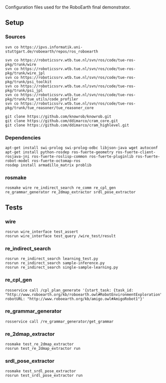 Configuration files used for the RoboEarth final demonstrator.

== Setup ==

=== Sources ===

<pre>
svn co https://ipvs.informatik.uni-stuttgart.de/roboearth/repos/ros_roboearth

svn co https://roboticssrv.wtb.tue.nl/svn/ros/code/tue-ros-pkg/trunk/wire
svn co https://roboticssrv.wtb.tue.nl/svn/ros/code/tue-ros-pkg/trunk/wire_jpl
svn co https://roboticssrv.wtb.tue.nl/svn/ros/code/tue-ros-pkg/trunk/psi_toolkit
svn co https://roboticssrv.wtb.tue.nl/svn/ros/code/tue-ros-pkg/trunk/psi_jpl
svn co https://roboticssrv.wtb.tue.nl/svn/ros/code/tue-ros-pkg/trunk/tue_utils/code_profiler
svn co https://roboticssrv.wtb.tue.nl/svn/ros/code/tue-ros-pkg/trunk/tue_reasoner/tue_reasoner_core

git clone https://github.com/knowrob/knowrob.git
git clone https://github.com/ddimarco/cram_core.git
git clone https://github.com/ddimarco/cram_highlevel.git
</pre>


=== Dependencies ===

<pre>
apt-get install swi-prolog swi-prolog-odbc libjson-java wget autoconf
apt-get install python-rosdep ros-fuerte-geometry ros-fuerte-client-rosjava-jni ros-fuerte-roslisp-common ros-fuerte-pluginlib ros-fuerte-robot-model ros-fuerte-octomap-ros
rosdep install armadillo_matrix problib
</pre>


=== rosmake ===

<pre>
rosmake wire re_indirect_search re_comm re_cpl_gen re_grammar_generator re_2dmap_extractor srdl_pose_extractor
</pre>


== Tests ==

=== wire ===

<pre>
rosrun wire_interface test_assert
rosrun wire_interface test_query /wire_test/result
</pre>


=== re_indirect_search ===

<pre>
rosrun re_indirect_search learning_test.py
rosrun re_indirect_search sample-inference.py
rosrun re_indirect_search single-sample-learning.py
</pre>


=== re_cpl_gen ===

<pre>
rosservice call /cpl_plan_generate '{start_task: {task_id: "http://www.roboearth.org/kb/roboearth.owl#RobotEnvironmentExploration"}, robotURL: "http://www.roboearth.org/kb/amigo.owl#AmigoRobot1"}' 
</pre>


=== re_grammar_generator ===

<pre>
rosservice call /re_grammar_generator/get_grammar
</pre>


=== re_2dmap_extractor ===

<pre>
rosmake test_re_2dmap_extractor
rosrun test_re_2dmap_extractor run
</pre>


=== srdl_pose_extractor ===

<pre>
rosmake test_srdl_pose_extractor
rosrun test_srdl_pose_extractor run
</pre>
